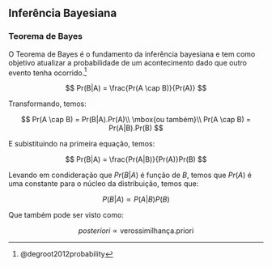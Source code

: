 ## Inferência Bayesiana

### Teorema de Bayes

O Teorema de Bayes é o fundamento da inferência bayesiana e tem como objetivo atualizar a probabilidade de um acontecimento dado que outro evento tenha ocorrido.^[@degroot2012probability]

$$
Pr(B|A) = \frac{Pr(A \cap B)}{Pr(A)}
$$

Transformando, temos:

$$
Pr(A \cap B) = Pr(B|A).Pr(A)\\
\mbox{ou também}\\
Pr(A \cap B) = Pr(A|B).Pr(B)
$$

E subistituindo na primeira equação, temos:

$$
Pr(B|A) = \frac{Pr(A|B)}{Pr(A)}Pr(B)
$$

Levando em condideração que $Pr(B|A)$ é função de $B$, temos que $Pr(A)$ é uma constante para o núcleo da distribuição, temos que:

$$
P(B|A) \propto P(A|B)P(B)
$$

Que também pode ser visto como:

$$
posteriori \propto \mbox{verossimilhança}.\mbox{priori}
$$